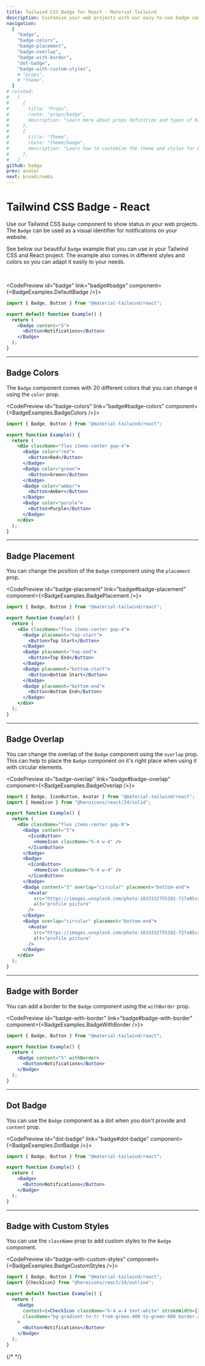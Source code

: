 ```yaml
---
title: Tailwind CSS Badge for React - Material Tailwind
description: Customise your web projects with our easy-to-use badge component for Tailwind CSS and React using Material Design guidelines.
navigation:
  [
    "badge",
    "badge-colors",
    "badge-placement",
    "badge-overlap",
    "badge-with-border",
    "dot-badge",
    "badge-with-custom-styles",
    # "props",
    # "theme",
  ]
# related:
#   [
#     {
#       title: "Props",
#       route: "props/badge",
#       description: "Learn more about props definition and types of badge component.",
#     },
#     {
#       title: "Theme",
#       route: "theme/badge",
#       description: "Learn how to customize the theme and styles for badge component.",
#     },
#   ]
github: badge
prev: avatar
next: breadcrumbs
---
```


# Tailwind CSS Badge - React

Use our Tailwind CSS <Code>Badge</Code> component to show status in your web projects. The <Code>Badge</Code> can be used as a visual identifier for notifications on your website.

See below our beautiful <Code>Badge</Code> example that you can use in your Tailwind CSS and React project. The example also comes in different styles and colors so you can adapt it easily to your needs.

<br />

<CodePreview id="badge" link="badge#badge" component={<BadgeExamples.DefaultBadge />}>
```jsx
import { Badge, Button } from "@material-tailwind/react";

export default function Example() {
  return (
    <Badge content="5">
      <Button>Notifications</Button>
    </Badge>
  );
}
```
</CodePreview>

---

## Badge Colors

The <Code>Badge</Code> component comes with 20 different colors that you can change it using the <Code>color</Code> prop.

<CodePreview id="badge-colors" link="badge#badge-colors" component={<BadgeExamples.BadgeColors />}>
```jsx
import { Badge, Button } from "@material-tailwind/react";

export function Example() {
  return (
    <div className="flex items-center gap-4">
      <Badge color="red">
        <Button>Red</Button>
      </Badge>
      <Badge color="green">
        <Button>Green</Button>
      </Badge>
      <Badge color="amber">
        <Button>Amber</Button>
      </Badge>
      <Badge color="purple">
        <Button>Purple</Button>
      </Badge>
    </div>
  );
}
```
</CodePreview>

---

## Badge Placement

You can change the position of the <Code>Badge</Code> component using the <Code>placement</Code> prop.

<CodePreview id="badge-placement" link="badge#badge-placement" component={<BadgeExamples.BadgePlacement />}>
```jsx
import { Badge, Button } from "@material-tailwind/react";

export function Example() {
  return (
    <div className="flex items-center gap-4">
      <Badge placement="top-start">
        <Button>Top Start</Button>
      </Badge>
      <Badge placement="top-end">
        <Button>Top End</Button>
      </Badge>
      <Badge placement="bottom-start">
        <Button>Bottom Start</Button>
      </Badge>
      <Badge placement="bottom-end">
        <Button>Bottom End</Button>
      </Badge>
    </div>
  );
}
```
</CodePreview>

---

## Badge Overlap

You can change the overlap of the <Code>Badge</Code> component using the <Code>overlap</Code> prop. This can help to place the <Code>Badge</Code> component on it's right place when using it with circular elements.

<CodePreview id="badge-overlap" link="badge#badge-overlap" component={<BadgeExamples.BadgeOverlap />}>
```jsx
import { Badge, IconButton, Avatar } from "@material-tailwind/react";
import { HomeIcon } from "@heroicons/react/24/solid";

export function Example() {
  return (
    <div className="flex items-center gap-8">
      <Badge content="5">
        <IconButton>
          <HomeIcon className="h-4 w-4" />
        </IconButton>
      </Badge>
      <Badge>
        <IconButton>
          <HomeIcon className="h-4 w-4" />
        </IconButton>
      </Badge>
      <Badge content="5" overlap="circular" placement="bottom-end">
        <Avatar
          src="https://images.unsplash.com/photo-1633332755192-727a05c4013d?ixlib=rb-1.2.1&amp;ixid=MnwxMjA3fDB8MHxwaG90by1wYWdlfHx8fGVufDB8fHx8&amp;auto=format&amp;fit=crop&amp;w=1480&amp;q=80"
          alt="profile picture"
        />
      </Badge>
      <Badge overlap="circular" placement="bottom-end">
        <Avatar
          src="https://images.unsplash.com/photo-1633332755192-727a05c4013d?ixlib=rb-1.2.1&amp;ixid=MnwxMjA3fDB8MHxwaG90by1wYWdlfHx8fGVufDB8fHx8&amp;auto=format&amp;fit=crop&amp;w=1480&amp;q=80"
          alt="profile picture"
        />
      </Badge>
    </div>
  );
}
```
</CodePreview>

---

## Badge with Border

You can add a border to the <Code>Badge</Code> component using the <Code>withBorder</Code> prop.

<CodePreview id="badge-with-border" link="badge#badge-with-border" component={<BadgeExamples.BadgeWithBorder />}>
```jsx
import { Badge, Button } from "@material-tailwind/react";

export function Example() {
  return (
    <Badge content="5" withBorder>
      <Button>Notifications</Button>
    </Badge>
  );
}
```
</CodePreview>

---

## Dot Badge

You can use the <Code>Badge</Code> component as a dot when you don't provide and <Code>content</Code> prop.

<CodePreview id="dot-badge" link="badge#dot-badge" component={<BadgeExamples.DotBadge />}>
```jsx
import { Badge, Button } from "@material-tailwind/react";

export function Example() {
  return (
    <Badge>
      <Button>Notifications</Button>
    </Badge>
  );
}
```
</CodePreview>

---

## Badge with Custom Styles

You can use the <Code>className</Code> prop to add custom styles to the <Code>Badge</Code> component.

<CodePreview id="badge-with-custom-styles" component={<BadgeExamples.BadgeCustomStyles />}>
```jsx
import { Badge, Button } from "@material-tailwind/react";
import {CheckIcon} from "@heroicons/react/24/outline";

export default function Example() {
  return (
    <Badge
      content={<CheckIcon className="h-4 w-4 text-white" strokeWidth={2.5} />}
      className="bg-gradient-to-tr from-green-400 to-green-600 border-2 border-white shadow-lg shadow-black/20"
    >
      <Button>Notifications</Button>
    </Badge>
  );
}
```
</CodePreview>

{/* <span id="props" className="scroll-mt-48" />
<span id="theme" className="scroll-mt-48" /> */}
